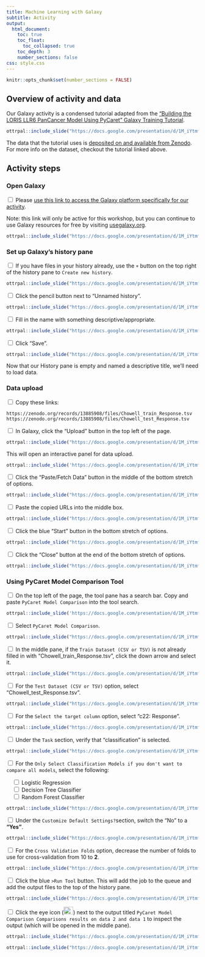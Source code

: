 ```yaml
---
title: Machine Learning with Galaxy
subtitle: Activity
output:
  html_document:
    toc: true
    toc_float:
      toc_collapsed: true
    toc_depth: 3
    number_sections: false
css: style.css
---
```

```r
knitr::opts_chunk$set(number_sections = FALSE)
```

## Overview of activity and data

Our Galaxy activity is a condensed tutorial adapted from the ["Building the LORIS LLR6 PanCancer Model Using PyCaret" Galaxy Training Tutorial](https://training.galaxyproject.org/training-material/topics/statistics/tutorials/loris_model/tutorial.html).

```r
ottrpal::include_slide("https://docs.google.com/presentation/d/1M_iYtmfFGnZVHhbWLr81JWlKVO9mXPTHQefmGIvrHIQ/edit#slide=id.g32af3c023b6_0_0")
```

The data that the tutorial uses is [deposited on and available from Zenodo](https://zenodo.org/records/13885908). For more info on the dataset, checkout the tutorial linked above.

## Activity steps

### Open Galaxy

<input type="checkbox"> Please [use this link to access the Galaxy platform specifically for our activity](https://usegalaxy.org/join-training/itn-at-moffitt-2025/).<br/>

Note: this link will only be active for this workshop, but you can continue to use Galaxy resources for free by visiting [usegalaxy.org](https://usegalaxy.org/).

```r
ottrpal::include_slide("https://docs.google.com/presentation/d/1M_iYtmfFGnZVHhbWLr81JWlKVO9mXPTHQefmGIvrHIQ/edit#slide=id.g32af3c023b6_0_18")
```

### Set up Galaxy's history pane

<input type="checkbox"> If you have files in your history already, use the `+` button on the top right of the history pane to `Create new history`. <br/>

```r
ottrpal::include_slide("https://docs.google.com/presentation/d/1M_iYtmfFGnZVHhbWLr81JWlKVO9mXPTHQefmGIvrHIQ/edit#slide=id.g32b752d08f4_0_194")
```

<input type="checkbox"> Click the pencil button next to "Unnamed history".

```r
ottrpal::include_slide("https://docs.google.com/presentation/d/1M_iYtmfFGnZVHhbWLr81JWlKVO9mXPTHQefmGIvrHIQ/edit#slide=id.g32b752d08f4_0_165")
```

<input type="checkbox"> Fill in the name with something descriptive/appropriate.

```r
ottrpal::include_slide("https://docs.google.com/presentation/d/1M_iYtmfFGnZVHhbWLr81JWlKVO9mXPTHQefmGIvrHIQ/edit#slide=id.g32b752d08f4_0_7")
```

<input type="checkbox"> Click "Save".

```r
ottrpal::include_slide("https://docs.google.com/presentation/d/1M_iYtmfFGnZVHhbWLr81JWlKVO9mXPTHQefmGIvrHIQ/edit#slide=id.g32b752d08f4_0_199")
```

Now that our History pane is empty and named a descriptive title, we'll need to load data.

### Data upload

<input type="checkbox"> Copy these links:

```
https://zenodo.org/records/13885908/files/Chowell_train_Response.tsv
https://zenodo.org/records/13885908/files/Chowell_test_Response.tsv
```

<input type="checkbox"> In Galaxy, click the "Upload" button in the top left of the page.

```r
ottrpal::include_slide("https://docs.google.com/presentation/d/1M_iYtmfFGnZVHhbWLr81JWlKVO9mXPTHQefmGIvrHIQ/edit#slide=id.g32b752d08f4_0_12")
```

This will open an interactive panel for data upload.

```r
ottrpal::include_slide('https://docs.google.com/presentation/d/1M_iYtmfFGnZVHhbWLr81JWlKVO9mXPTHQefmGIvrHIQ/edit#slide=id.g32b752d08f4_0_17')
```

<input type="checkbox"> Click the "Paste/Fetch Data" button in the middle of the bottom stretch of options.

```r
ottrpal::include_slide("https://docs.google.com/presentation/d/1M_iYtmfFGnZVHhbWLr81JWlKVO9mXPTHQefmGIvrHIQ/edit#slide=id.g32b752d08f4_0_205")
```

<input type="checkbox"> Paste the copied URLs into the middle box.

```r
ottrpal::include_slide("https://docs.google.com/presentation/d/1M_iYtmfFGnZVHhbWLr81JWlKVO9mXPTHQefmGIvrHIQ/edit#slide=id.g32b752d08f4_0_27")
```

<input type="checkbox"> Click the blue "Start" button in the bottom stretch of options.

```r
ottrpal::include_slide("https://docs.google.com/presentation/d/1M_iYtmfFGnZVHhbWLr81JWlKVO9mXPTHQefmGIvrHIQ/edit#slide=id.g32b752d08f4_0_177")
```

<input type="checkbox"> Click the "Close" button at the end of the bottom stretch of options.

```r
ottrpal::include_slide("https://docs.google.com/presentation/d/1M_iYtmfFGnZVHhbWLr81JWlKVO9mXPTHQefmGIvrHIQ/edit#slide=id.g32b752d08f4_0_32")
```

### Using PyCaret Model Comparison Tool

<input type="checkbox"> On the top left of the page, the tool pane has a search bar. Copy and paste `PyCaret Model Comparison` into the tool search.

```r
ottrpal::include_slide('https://docs.google.com/presentation/d/1M_iYtmfFGnZVHhbWLr81JWlKVO9mXPTHQefmGIvrHIQ/edit#slide=id.g32b752d08f4_0_185')
```

<input type="checkbox"> Select `PyCaret Model Comparison`.

```r
ottrpal::include_slide("https://docs.google.com/presentation/d/1M_iYtmfFGnZVHhbWLr81JWlKVO9mXPTHQefmGIvrHIQ/edit#slide=id.g32b752d08f4_0_54")
```

<input type="checkbox"> In the middle pane, if the `Train Dataset (CSV or TSV)` is not already filled in with "Chowell_train_Response.tsv", click the down arrow and select it.

```r
ottrpal::include_slide("https://docs.google.com/presentation/d/1M_iYtmfFGnZVHhbWLr81JWlKVO9mXPTHQefmGIvrHIQ/edit#slide=id.g32b752d08f4_0_64")
```

<input type="checkbox"> For the `Test Dataset (CSV or TSV)` option, select "Chowell_test_Response.tsv".

```r
ottrpal::include_slide("https://docs.google.com/presentation/d/1M_iYtmfFGnZVHhbWLr81JWlKVO9mXPTHQefmGIvrHIQ/edit#slide=id.g32b752d08f4_0_74")
```

<input type="checkbox"> For the `Select the target column` option, select "c22: Response".

```r
ottrpal::include_slide("https://docs.google.com/presentation/d/1M_iYtmfFGnZVHhbWLr81JWlKVO9mXPTHQefmGIvrHIQ/edit#slide=id.g32b752d08f4_0_84")
```

<input type="checkbox"> Under the `Task` section, verify that "classification" is selected.

```r
ottrpal::include_slide("https://docs.google.com/presentation/d/1M_iYtmfFGnZVHhbWLr81JWlKVO9mXPTHQefmGIvrHIQ/edit#slide=id.g32b752d08f4_0_211")
```

<input type="checkbox"> For the `Only Select Classification Models if you don't want to compare all models`, select the following:

&nbsp;&nbsp;&nbsp;&nbsp;<input type="checkbox"> Logistic Regression <br/>
&nbsp;&nbsp;&nbsp;&nbsp;<input type="checkbox"> Decision Tree Classifier <br/>
&nbsp;&nbsp;&nbsp;&nbsp;<input type="checkbox"> Random Forest Classifier <br/>

```r
ottrpal::include_slide("https://docs.google.com/presentation/d/1M_iYtmfFGnZVHhbWLr81JWlKVO9mXPTHQefmGIvrHIQ/edit#slide=id.g32b752d08f4_0_109")
```

<input type="checkbox"> Under the `Customize Default Settings?`section, switch the "No" to a **"Yes"**.

```r
ottrpal::include_slide("https://docs.google.com/presentation/d/1M_iYtmfFGnZVHhbWLr81JWlKVO9mXPTHQefmGIvrHIQ/edit#slide=id.g32b752d08f4_0_119")
```

<input type="checkbox"> For the `Cross Validation Folds` option, decrease the number of folds to use for cross-validation from 10 to **2**.

```r
ottrpal::include_slide("https://docs.google.com/presentation/d/1M_iYtmfFGnZVHhbWLr81JWlKVO9mXPTHQefmGIvrHIQ/edit#slide=id.g32b752d08f4_0_129")
```

<input type="checkbox"> Click the blue `>Run Tool` button. This will add the job to the queue and add the output files to the top of the history pane.

```r
ottrpal::include_slide("https://docs.google.com/presentation/d/1M_iYtmfFGnZVHhbWLr81JWlKVO9mXPTHQefmGIvrHIQ/edit#slide=id.g32b752d08f4_0_135")
```

<input type="checkbox"> Click the eye icon (![eye button image](resources/images/eye.png){#id .class width=25 height=20px}) next to the output titled `PyCaret Model Comparison Comparisons results on data 2 and data 1` to inspect the output (which will be opened in the middle pane).

```r
ottrpal::include_slide("https://docs.google.com/presentation/d/1M_iYtmfFGnZVHhbWLr81JWlKVO9mXPTHQefmGIvrHIQ/edit#slide=id.g32b752d08f4_0_221")
```

```r
ottrpal::include_slide("https://docs.google.com/presentation/d/1M_iYtmfFGnZVHhbWLr81JWlKVO9mXPTHQefmGIvrHIQ/edit#slide=id.g32b752d08f4_0_229")
```
